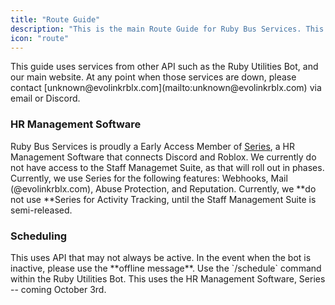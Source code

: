```yaml
---
title: "Route Guide"
description: "This is the main Route Guide for Ruby Bus Services. This includes all information you will need as a staff member to complete a route."
icon: "route"
---
```


<Warning>
  This guide uses services from other API such as the Ruby Utilities Bot, and our main website. At any point when those services are down, please contact [unknown@evolinkrblx.com](mailto:unknown@evolinkrblx.com) via email or Discord.
</Warning>

### HR Management Software

Ruby Bus Services is proudly a Early Access Member of [Series](https://series.hr), a HR Management Software that connects Discord and Roblox. We currently do not have access to the Staff Managemet Suite, as that will roll out in phases. Currently, we use Series for the following features: Webhooks, Mail (@evolinkrblx.com), Abuse Protection, and Reputation. Currently, we \*\*do not use \*\*Series for Activity Tracking, until the Staff Management Suite is semi-released.

### Scheduling

<Tabs>
  <Tab title="Discord">
    <Note>
      This uses API that may not always be active. In the event when the bot is inactive, please use the **offline message**.
    </Note>
    Use the `/schedule` command within the Ruby Utilities Bot.
  </Tab>
  <Tab title="Roblox">
    This uses the HR Management Software, Series -- coming October 3rd.
  </Tab>
</Tabs>